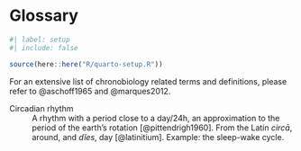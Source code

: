 <!-- %:::% .common h1 begin %:::% -->
# Glossary {.unnumbered}
<!-- %:::% .common h1 end %:::% -->

```r
#| label: setup
#| include: false

source(here::here("R/quarto-setup.R"))
```

For an extensive list of chronobiology related terms and definitions, please refer to @aschoff1965 and @marques2012.

Circadian rhythm
: \hspace{20cm} A rhythm with a period close to a day/24h, an approximation to the period of the earth's rotation [@pittendrigh1960]. From the Latin _circā_, around, and _dĭes_, day [@latinitium]. Example: the sleep-wake cycle.

```{=latex}
\end{glossario}
```

<!-- glossary end -->

```{=latex}
\begin{apendicesenv}
```
